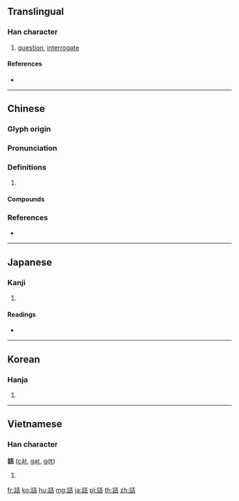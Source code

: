 {{character info/new}}
{{also|诘}}
==Translingual==

===Han character===
{{Han char|rn=149|rad=言|as=06|sn=13|four=04661|canj=YRGR}}

# [[question]], [[interrogate]]

====References====
* {{Han ref|kx=1158.090|dkj=35440|dj=1624.050|hdz=63961.070|uh=8A70|ud=35440|bh=B8D7|bd=47319}}

----

==Chinese==
{{zh-forms|s=诘}}

===Glyph origin===
{{Han etym}}

===Pronunciation===
{{zh-pron
|m=jié
|c=kit3,gat1
|mc=y
|oc=y
|cat=
}}

===Definitions===
{{zh-hanzi}}

# {{rfdef|zh}}

====Compounds====
{{zh-der|反詰|喬詰|查詰|盤詰|研詰|究詰|維摩詰|詰問|詰屈|詰屈聱牙|詰旦|詰曲|詰禁|詰責|詰難|責詰|駁詰}}

===References===
* {{R:yue:Hanzi}}

----

==Japanese==

===Kanji===
{{ja-kanji|grade=c|rs=言06}}

# {{defn|lang=ja|sort=言06}}

====Readings====
* {{ja-readings|goon=[[きち]] (kichi)|kanon=[[きつ]] (kitsu)|kun=[[つめる]] (tsumeru), [[なじる]] (najiru), [[つまる]] (tsumaru)|nanori=}}

----

==Korean==

===Hanja===
{{ko-hanja|hangeul=힐|eumhun=|rv=hil|mr=hil|y=hil}}

# {{defn|lang=ko|sort=言06}}

----

==Vietnamese==

===Han character===
'''詰''' ([[cật]], [[gạt]], [[gợt]])

# {{defn|lang=vi}}

[[fr:詰]]
[[ko:詰]]
[[hu:詰]]
[[mg:詰]]
[[ja:詰]]
[[pl:詰]]
[[th:詰]]
[[zh:詰]]